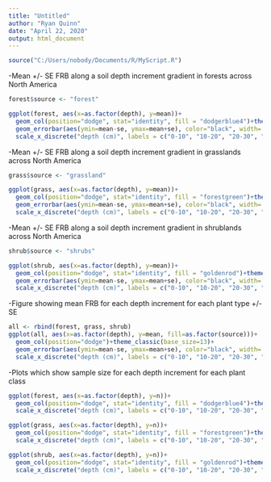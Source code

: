 ```yaml
---
title: "Untitled"
author: "Ryan Quinn"
date: "April 22, 2020"
output: html_document
---
```

```r
source("C:/Users/nobody/Documents/R/MyScript.R")
```

-Mean +/- SE FRB along a soil depth increment gradient in forests across North America 
```r
forest$source <- "forest"

ggplot(forest, aes(x=as.factor(depth), y=mean))+
  geom_col(position="dodge", stat="identity", fill = "dodgerblue4")+theme_classic(base_size=13)+labs(title="forest")+
  geom_errorbar(aes(ymin=mean-se, ymax=mean+se), color="black", width=.4, position=pd)+
  scale_x_discrete("depth (cm)", labels = c("0-10", "10-20", "20-30", "30-40", "40-50", "50-60", "60-70", "70-80", "80-90", "90-100"), expand = c(0,0))+theme(axis.text.x = element_text(angle = 45, hjust = 1))+scale_y_continuous(expand = c(0,0), expression(root~biomass~(g/m^2), breaks=seq(0,500,100)))+theme(legend.title = element_text(color = "black", size = 11, face="bold"), legend.text = element_text(color = "black", size=10))+ theme(legend.title.align=0.5)+labs(fill="plant type")+ theme(axis.text = element_text(size=12))+theme(axis.title.x = element_text(margin = unit(c(5, 0, 0, 0), "mm")))+theme(axis.title.y = element_text(size=14, face="bold"))+theme(axis.title.x = element_text(size=14, face="bold"))+theme(plot.title = element_text(hjust=0.5, size=20, face="bold"))+theme(plot.title = element_text(hjust=0.5, size=20, face="bold"))#+geom_text(aes(label = n, y = mean), size = 5, face="bold", color="red", vjust=4)

```



-Mean +/- SE FRB along a soil depth increment gradient in grasslands across North America 
```r
grass$source <- "grassland"

ggplot(grass, aes(x=as.factor(depth), y=mean))+
  geom_col(position="dodge", stat="identity", fill = "forestgreen")+theme_classic(base_size=13)+labs(title="grassland")+
  geom_errorbar(aes(ymin=mean-se, ymax=mean+se), color="black", width=.4, position=pd)+
  scale_x_discrete("depth (cm)", labels = c("0-10", "10-20", "20-30", "30-40", "40-50", "50-60", "60-70", "70-80", "80-90", "90-100"), expand = c(0,0))+theme(axis.text.x = element_text(angle = 45, hjust = 1))+scale_y_continuous(expand = c(0,0), expression(root~biomass~(g/m^2), breaks=seq(0,500,100)))+theme(legend.title = element_text(color = "black", size = 11, face="bold"), legend.text = element_text(color = "black", size=10))+ theme(legend.title.align=0.5)+labs(fill="plant type")+ theme(axis.text = element_text(size=12))+theme(axis.title.x = element_text(margin = unit(c(5, 0, 0, 0), "mm")))+theme(axis.title.y = element_text(size=14, face="bold"))+theme(axis.title.x = element_text(size=14, face="bold"))+theme(plot.title = element_text(hjust=0.5, size=20, face="bold"))+theme(plot.title = element_text(hjust=0.5, size=20, face="bold"))#geom_text(aes(label = mean, y ), size = 5, face="bold", color="red", vjust=-0.98)


```

-Mean +/- SE FRB along a soil depth increment gradient in shrublands across North America 
```r
shrub$source <- "shrubs"

ggplot(shrub, aes(x=as.factor(depth), y=mean))+
  geom_col(position="dodge", stat="identity", fill = "goldenrod")+theme_classic(base_size=13)+labs(title="shrub")+
  geom_errorbar(aes(ymin=mean-se, ymax=mean+se), color="black", width=.4, position=pd)+
  scale_x_discrete("depth (cm)", labels = c("0-10", "10-20", "20-30", "30-40", "40-50", "50-60", "60-70", "70-80", "80-90", "90-100"), expand = c(0,0))+theme(axis.text.x = element_text(angle = 45, hjust = 1))+scale_y_continuous(expand = c(0,0), expression(root~biomass~(g/m^2), breaks=seq(0,500,100)))+theme(legend.title = element_text(color = "black", size = 11, face="bold"), legend.text = element_text(color = "black", size=10))+ theme(legend.title.align=0.5)+labs(fill="plant type")+ theme(axis.text = element_text(size=12))+theme(axis.title.x = element_text(margin = unit(c(5, 0, 0, 0), "mm")))+theme(axis.title.y = element_text(size=14, face="bold"))+theme(axis.title.x = element_text(size=14, face="bold"))+theme(plot.title = element_text(hjust=0.5, size=20, face="bold"))+theme(plot.title = element_text(hjust=0.5, size=20, face="bold"))#+geom_text(aes(label = n, y = mean), size = 5, face="bold", color="red", vjust=-1.3)
```

-Figure showing mean FRB for each depth increment for each plant type +/- SE 
```r
all <- rbind(forest, grass, shrub)
ggplot(all, aes(x=as.factor(depth), y=mean, fill=as.factor(source)))+
  geom_col(position="dodge")+theme_classic(base_size=13)+
  geom_errorbar(aes(ymin=mean-se, ymax=mean+se), color="black", width=.4, position=pd)+
  scale_x_discrete("depth (cm)", labels = c("0-10", "10-20", "20-30", "30-40", "40-50", "50-60", "60-70", "70-80", "80-90", "90-100"), expand = c(0,0))+theme(axis.text.x = element_text(angle = 45, hjust = 1))+scale_y_continuous(expand = c(0,0), expression(root~biomass~(g/m^2), breaks=seq(0,500,100)))+theme(legend.title = element_text(color = "black", size = 11, face="bold"), legend.text = element_text(color = "black", size=10))+ theme(legend.title.align=0.5)+labs(fill="plant type")+ theme(axis.text = element_text(size=12))+theme(axis.title.x = element_text(margin = unit(c(5, 0, 0, 0), "mm")))+theme(axis.title.y = element_text(size=14, face="bold"))+theme(axis.title.x = element_text(size=14, face="bold"))+theme(plot.title = element_text(hjust=0.5, size=20, face="bold"))+scale_fill_manual(values=c("dodgerblue4", "forestgreen", "goldenrod"))
```




-Plots which show sample size for each depth increment for each plant class 
```r
ggplot(forest, aes(x=as.factor(depth), y=n))+
  geom_col(position="dodge", stat="identity", fill = "dodgerblue4")+theme_classic(base_size=13)+labs(title="forest")+
  scale_x_discrete("depth (cm)", labels = c("0-10", "10-20", "20-30", "30-40", "40-50", "50-60", "60-70", "70-80", "80-90", "90-100"), expand = c(0,0))+theme(axis.text.x = element_text(angle = 45, hjust = 1))+scale_y_continuous(expand = c(0,0), expression("sample size", breaks=seq(0,500,50)))+theme(legend.title = element_text(color = "black", size = 11, face="bold"), legend.text = element_text(color = "black", size=10))+ theme(legend.title.align=0.5)+labs(fill="plant type")+ theme(axis.text = element_text(size=12))+theme(axis.title.x = element_text(margin = unit(c(5, 0, 0, 0), "mm")))+theme(axis.title.y = element_text(size=14, face="bold"))+theme(axis.title.x = element_text(size=14, face="bold"))+theme(plot.title = element_text(hjust=0.5, size=20, face="bold"))+theme(plot.title = element_text(hjust=0.5, size=20, face="bold"))+geom_text(aes(label = n, y = n), size = 5, face="bold", color="red", vjust=1.5)

ggplot(grass, aes(x=as.factor(depth), y=n))+
  geom_col(position="dodge", stat="identity", fill = "forestgreen")+theme_classic(base_size=13)+labs(title="grassland")+
  scale_x_discrete("depth (cm)", labels = c("0-10", "10-20", "20-30", "30-40", "40-50", "50-60", "60-70", "70-80", "80-90", "90-100"), expand = c(0,0))+theme(axis.text.x = element_text(angle = 45, hjust = 1))+scale_y_continuous(expand = c(0,0), expression("sample size", breaks=seq(0,500,50)))+theme(legend.title = element_text(color = "black", size = 11, face="bold"), legend.text = element_text(color = "black", size=10))+ theme(legend.title.align=0.5)+labs(fill="plant type")+ theme(axis.text = element_text(size=12))+theme(axis.title.x = element_text(margin = unit(c(5, 0, 0, 0), "mm")))+theme(axis.title.y = element_text(size=14, face="bold"))+theme(axis.title.x = element_text(size=14, face="bold"))+theme(plot.title = element_text(hjust=0.5, size=20, face="bold"))+theme(plot.title = element_text(hjust=0.5, size=20, face="bold"))+geom_text(aes(label = n, y = n), size = 5, face="bold", color="red", vjust=1.5)

ggplot(shrub, aes(x=as.factor(depth), y=n))+
  geom_col(position="dodge", stat="identity", fill = "goldenrod")+theme_classic(base_size=13)+labs(title="shrub")+
  scale_x_discrete("depth (cm)", labels = c("0-10", "10-20", "20-30", "30-40", "40-50", "50-60", "60-70", "70-80", "80-90", "90-100"), expand = c(0,0))+theme(axis.text.x = element_text(angle = 45, hjust = 1))+scale_y_continuous(expand = c(0,0), expression("sample size", limits=c(0,300)))+theme(legend.title = element_text(color = "black", size = 11, face="bold"), legend.text = element_text(color = "black", size=10))+ theme(legend.title.align=0.5)+labs(fill="plant type")+ theme(axis.text = element_text(size=12))+theme(axis.title.x = element_text(margin = unit(c(5, 0, 0, 0), "mm")))+theme(axis.title.y = element_text(size=14, face="bold"))+theme(axis.title.x = element_text(size=14, face="bold"))+theme(plot.title = element_text(hjust=0.5, size=20, face="bold"))+theme(plot.title = element_text(hjust=0.5, size=20, face="bold"))+geom_text(aes(label = n, y = n), size = 5, face="bold", color="red", vjust=1.5)
```